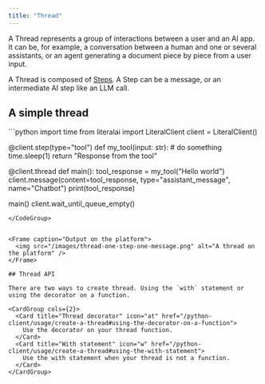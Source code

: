 ```yaml
---
title: "Thread"
---
```


A Thread represents a group of interactions between a user and an AI app. It can be, for example, a conversation between a human and one or several assistants, or an agent generating a document piece by piece from a user input.

A Thread is composed of [Steps](/concepts/step). A Step can be a message, or an intermediate AI step like an LLM call.

## A simple thread

<CodeGroup>
```python
import time
from literalai import LiteralClient
client = LiteralClient()

@client.step(type="tool")
def my_tool(input: str): # do something
    time.sleep(1)
    return "Response from the tool"

@client.thread
def main():
    tool_response = my_tool("Hello world")
    client.message(content=tool_response, type="assistant_message", name="Chatbot")
    print(tool_response)

main()
client.wait_until_queue_empty()

```
</CodeGroup>


<Frame caption="Output on the platform">
  <img src="/images/thread-one-step-one-message.png" alt="A thread on the platform" />
</Frame>

## Thread API

There are two ways to create thread. Using the `with` statement or using the decorator on a function.

<CardGroup cols={2}>
  <Card title="Thread decorator" icon="at" href="/python-client/usage/create-a-thread#using-the-decorator-on-a-function">
    Use the decorator on your thread function.
  </Card>
  <Card title="With statement" icon="w" href="/python-client/usage/create-a-thread#using-the-with-statement">
    Use the with statement when your thread is not a function.
  </Card>
</CardGroup>
